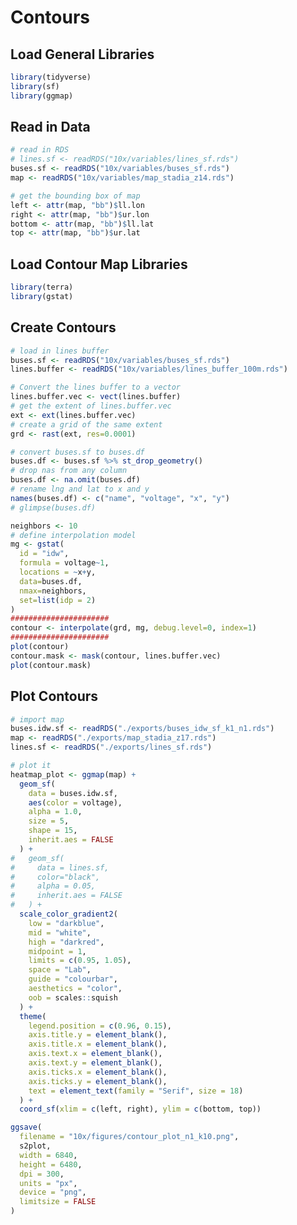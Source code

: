 # Contours

## Load General Libraries
```r
library(tidyverse)
library(sf)
library(ggmap)
```

## Read in Data
```r
# read in RDS
# lines.sf <- readRDS("10x/variables/lines_sf.rds")
buses.sf <- readRDS("10x/variables/buses_sf.rds")
map <- readRDS("10x/variables/map_stadia_z14.rds")

# get the bounding box of map
left <- attr(map, "bb")$ll.lon
right <- attr(map, "bb")$ur.lon
bottom <- attr(map, "bb")$ll.lat
top <- attr(map, "bb")$ur.lat
```

## Load Contour Map Libraries
```r
library(terra)
library(gstat)
```

## Create Contours
```r
# load in lines buffer
buses.sf <- readRDS("10x/variables/buses_sf.rds")
lines.buffer <- readRDS("10x/variables/lines_buffer_100m.rds")

# Convert the lines buffer to a vector
lines.buffer.vec <- vect(lines.buffer)
# get the extent of lines.buffer.vec
ext <- ext(lines.buffer.vec)
# create a grid of the same extent
grd <- rast(ext, res=0.0001)

# convert buses.sf to buses.df
buses.df <- buses.sf %>% st_drop_geometry()
# drop nas from any column
buses.df <- na.omit(buses.df)
# rename lng and lat to x and y
names(buses.df) <- c("name", "voltage", "x", "y")
# glimpse(buses.df)

neighbors <- 10
# define interpolation model
mg <- gstat(
  id = "idw", 
  formula = voltage~1, 
  locations = ~x+y, 
  data=buses.df, 
  nmax=neighbors, 
  set=list(idp = 2)
)
######################
contour <- interpolate(grd, mg, debug.level=0, index=1)
######################
plot(contour)
contour.mask <- mask(contour, lines.buffer.vec)
plot(contour.mask)
```




## Plot Contours
```r
# import map
buses.idw.sf <- readRDS("./exports/buses_idw_sf_k1_n1.rds")
map <- readRDS("./exports/map_stadia_z17.rds")
lines.sf <- readRDS("./exports/lines_sf.rds")

# plot it
heatmap_plot <- ggmap(map) +
  geom_sf(
    data = buses.idw.sf, 
    aes(color = voltage),
    alpha = 1.0,
    size = 5,
    shape = 15,
    inherit.aes = FALSE
  ) +
#   geom_sf(
#     data = lines.sf, 
#     color="black", 
#     alpha = 0.05, 
#     inherit.aes = FALSE
#   ) +
  scale_color_gradient2(
    low = "darkblue",
    mid = "white",
    high = "darkred",
    midpoint = 1,
    limits = c(0.95, 1.05),
    space = "Lab",
    guide = "colourbar",
    aesthetics = "color",
    oob = scales::squish
  ) +
  theme(
    legend.position = c(0.96, 0.15),
    axis.title.y = element_blank(),
    axis.title.x = element_blank(),
    axis.text.x = element_blank(),
    axis.text.y = element_blank(),
    axis.ticks.x = element_blank(),
    axis.ticks.y = element_blank(),
    text = element_text(family = "Serif", size = 18)
  ) +
  coord_sf(xlim = c(left, right), ylim = c(bottom, top))

ggsave(
  filename = "10x/figures/contour_plot_n1_k10.png", 
  s2plot,
  width = 6840,
  height = 6480,
  dpi = 300,
  units = "px",
  device = "png",
  limitsize = FALSE
)
```